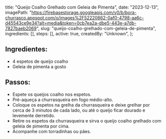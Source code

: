   title: "Queijo Coalho Grelhado com Geleia de Pimenta",
  date: "2023-12-13",
  imagePath: "https://firebasestorage.googleapis.com/v0/b/bora-churrasco.appspot.com/o/images%2F52220862-0af0-4798-aa6c-d45543ce9e34?alt=media&token=0cb7ea2a-dbe5-443e-a7db-7827baeb2069",
  slug: "queijo-coalho-grelhado-com-geleia-de-pimenta",
  ingredients: [],
  steps: [],
  active: true,
  createdBy: "Unknown",
};

## Ingredientes:

* 4 espetos de queijo coalho
* Geleia de pimenta a gosto

## Passos:

* Espete os queijos coalho nos espetos.
* Pré-aqueça a churrasqueira em fogo médio-alto.
* Coloque os espetos na grelha da churrasqueira e deixe grelhar por cerca de 3 minutos de cada lado, ou até o queijo ficar dourado e levemente derretido.
* Retire os espetos da churrasqueira e sirva o queijo coalho grelhado com geleia de pimenta por cima.
* Acompanhe com torradinhas ou pães.
